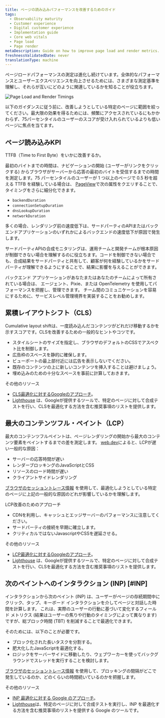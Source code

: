```yaml
---
title: ページの読み込みパフォーマンスを改善するためのガイド
tags:
  - Observability maturity
  - Customer experience
  - Digital customer experience
  - Implementation guide
  - Core web vitals
  - Page load
  - Page render
metaDescription: Guide on how to improve page load and render metrics.
freshnessValidatedDate: never
translationType: machine
---
```



ページロードパフォーマンスの測定は進化し続けています。全体的なパフォーマンスとユーザーエクスペリエンスを向上させるためには、さまざまな測定基準を理解し、それらが互いにどのように関連しているかを知ることが役立ちます。

<img
  title="Page Load and Render Timings"
  alt="Page Load and Render Timings"
  src={cxPageLoadRenderTimings}
/>

以下のガイダンスに従う前に、改善しようとしている特定のページに範囲を絞ってください。最大限の効果を得るためには、頻繁にアクセスされているにもかかわらず、75パーセンタイルのユーザーのスコアが受け入れられているよりも低いページに焦点を当てます。

## ページ読み込みKPI

TTFB（Time to First Byte）をいかに改善するか。

最初のバイトまでの時間は、ナビゲーションの開始 (ユーザーがリンクをクリックする) からブラウザがサーバーから応答の最初のバイトを受信するまでの時間を測定します。75 パーセンタイルのユーザーが 1 つ以上のページで 0.5 秒を超える TTFB を経験している場合は、 [PageView](/attribute-dictionary/?dataSource=Browser+agent&event=PageView)で次の属性をクエリすることで、タイミングをさらに細分化できます。

* `backendDuration`
* `connectionSetupDuration`
* `dnsLookupDuration`
* `networkDuration`

多くの場合、レンダリング前の速度低下は、サードパーティのAPIまたはバックエンドアプリケーションのいずれかによるバックエンドの速度低下が原因で発生します。

サードパーティAPIの合成モニタリングは、運用チームと開発チームが根本原因が制御できない場合を理解するのに役立ちます。コードを制御できない場合でも、合成結果をサードパーティと共有して、顧客が何を経験しているかをサードパーティが理解できるようにすることで、結果に影響を与えることができます。

バックエンド アプリケーションがあなたまたはあなたのチームによって所有されている場合は、 <InlinePopover type="apm"/>エージェント、Pixie、または OpenTelemetry を使用してパフォーマンスを把握し、管理できます。 チーム間のコミュニケーションを容易にするために、サービスレベル管理境界を実装することをお勧めします。

## 累積レイアウトシフト（CLS）

Cumulative layout shiftは、一度読み込んだコンテンツがどれだけ移動するかを示すスコアです。CLSを改善するための一般的なヒントやコツです。

* スタイルシートのサイズを指定し、ブラウザのデフォルトのCSSでアスペクト比を制御します。
* 広告枠のスペースを静的に確保します。
* ビューポートの最上部付近には広告を表示しないでください。
* 既存のコンテンツの上に新しいコンテンツを挿入することは避けましょう。
* 埋め込みのための十分なスペースを事前に計算しておきます。

その他のリソース

* [CLS最適化に対するGoogleのアプローチ](https://web.dev/optimize-cls/)。
* [Lighthouse](https://developers.google.com/web/tools/lighthouse) は、Googleが提供するツールで、特定のページに対して合成テストを行い、CLSを最適化する方法を含む推奨事項のリストを提供します。

## 最大のコンテンツフル・ペイント（LCP）

最大のコンテンツフルペイントは、ページレンダリングの開始から最大のコンテンツ要素をペイントするまでの差を測定します。 [web.dev](https://web.dev)によると、LCPが遅い一般的な原因：

* サーバーの応答時間が遅い
* レンダーブロッキングのJavaScriptとCSS
* リソースのロード時間が遅い
* クライアントサイドレンダリング

[ブラウザのセッショントレース情報](/docs/browser/browser-monitoring/browser-pro-features/session-traces-explore-webpages-life-cycle/) を使用して、最適化しようとしている特定のページに上記の一般的な原因のどれが影響しているかを理解します。

LCP改善のためのアプローチ

* CDNを利用し、キャッシュとエッジサーバーのパフォーマンスに注意してください。
* サードパーティの接続を早期に確立します。
* クリティカルではないJavascriptやCSSを遅延させる。

その他のリソース

* [LCP最適化に対するGoogleのアプローチ](https://web.dev/optimize-lcp/)。
* [Lighthouse](https://developers.google.com/web/tools/lighthouse) は、Googleが提供するツールで、特定のページに対して合成テストを行い、CLSを最適化する方法を含む推奨事項のリストを提供します。

## 次のペイントへのインタラクション (INP) [#INP]

インタラクションから次のペイント (INP) は、ユーザーがページの存続期間中にクリック、タップ、キーボード インタラクションを介してページと対話した時間を計算します。 これは、実際のユーザーの行動に基づいて変化するフィールド メトリクス (結果はユーザーの焦りや行動のタイミングによって異なります) ですが、総ブロック時間 (TBT) を削減することで最適化できます。

そのためには、以下のことが必要です。

* ブロック化された長いタスクを分割する。
* 肥大化したJavaScriptを最適化する。
* ロジックをサーバーサイドに移動したり、ウェブワーカーを使ってバックグラウンドでスレッドを実行することを検討します。

[ブラウザのセッショントレース情報](/docs/browser/browser-monitoring/browser-pro-features/session-traces-explore-webpages-life-cycle/) を使用して、ブロッキングの間隔がどこで発生しているのか、どのくらいの時間続いているのかを把握します。

その他のリソース

* [INP 最適化に対する Google のアプローチ](https://web.dev/articles/optimize-inp)。
* [Lighthouse](https://developers.google.com/web/tools/lighthouse)は、特定のページに対して合成テストを実行し、INP を最適化する方法を含む推奨事項のリストを提供する Google のツールです。